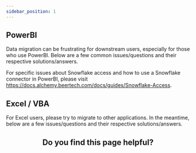 ```yaml
---
sidebar_position: 1
---
```


<!-- import {QueryScroller} from '../../src/components/QueryScroller' -->


## PowerBI

Data migration can be frustrating for downstream users, especially for those who use PowerBI. Below are a few common issues/questions and their respective solutions/answers. 

For specific issues about Snowflake access and how to use a Snowflake connector in PowerBI, please visit https://docs.alchemy.beertech.com/docs/guides/Snowflake-Access.
<PageCreator />


## Excel / VBA

For Excel users, please try to migrate to other applications. In the meantime, below are a few issues/questions and their respective solutions/answers. 
<PageCreatorexcel />


<h2><center>Do you find this page helpful?</center></h2>

<ThumbsUp />
